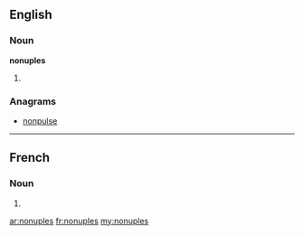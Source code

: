 ==English==

===Noun===
'''nonuples'''

# {{plural of|nonuple}}

===Anagrams===
* [[nonpulse#English|nonpulse]]

----

==French==

===Noun===
{{infl|fr|plural}} {{m|p}}

# {{plural of|nonuple|lang=fr}}

[[ar:nonuples]]
[[fr:nonuples]]
[[my:nonuples]]